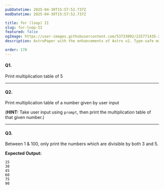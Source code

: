 ```yaml
---
pubDatetime: 2025-04-30T15:57:52.737Z
modDatetime: 2025-04-30T15:57:52.737Z

title: for (loop) II
slug: for-loop-II
featured: false
ogImage: https://user-images.githubusercontent.com/53733092/215771435-25408246-2309-4f8b-a781-1f3d93bdf0ec.png
description: AstroPaper with the enhancements of Astro v2. Type-safe markdown contents, bug fixes and better dev experience etc.

order: 170
---
```


#### Q1. 

Print multiplication table of 5

---

#### Q2. 

Print multiplication table of a number given by user input

(**HINT:** Take user input using `prompt`, then print the multiplication table of that given number.)

---

#### Q3.

Between 1 & 100, only print the numbers which are divisible by both 3 and 5.

**Expected Output:**

```ansi
15
30
45
60
75
90
```